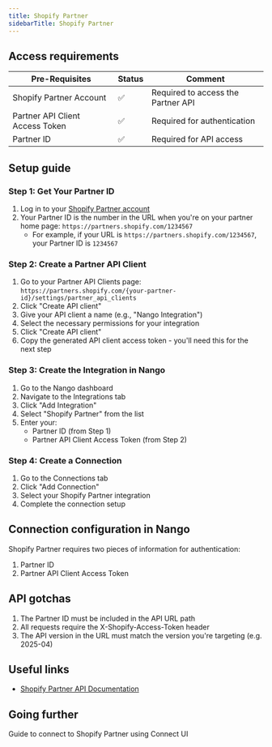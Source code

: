 ```yaml
---
title: Shopify Partner
sidebarTitle: Shopify Partner
---
```



<Overview />
<PreBuiltTooling />
<PreBuiltUseCases />

## Access requirements
| Pre-Requisites | Status | Comment|
| - | - | - |
| Shopify Partner Account | ✅ | Required to access the Partner API |
| Partner API Client Access Token | ✅ | Required for authentication |
| Partner ID | ✅ | Required for API access |

## Setup guide

### Step 1: Get Your Partner ID
1. Log in to your [Shopify Partner account](https://partners.shopify.com)
2. Your Partner ID is the number in the URL when you're on your partner home page: `https://partners.shopify.com/1234567`
   - For example, if your URL is `https://partners.shopify.com/1234567`, your Partner ID is `1234567`

### Step 2: Create a Partner API Client
1. Go to your Partner API Clients page: `https://partners.shopify.com/{your-partner-id}/settings/partner_api_clients`
2. Click "Create API client"
3. Give your API client a name (e.g., "Nango Integration")
4. Select the necessary permissions for your integration
5. Click "Create API client"
6. Copy the generated API client access token - you'll need this for the next step

### Step 3: Create the Integration in Nango
1. Go to the Nango dashboard
2. Navigate to the Integrations tab
3. Click "Add Integration"
4. Select "Shopify Partner" from the list
5. Enter your:
   - Partner ID (from Step 1)
   - Partner API Client Access Token (from Step 2)

### Step 4: Create a Connection
1. Go to the Connections tab
2. Click "Add Connection"
3. Select your Shopify Partner integration
4. Complete the connection setup

## Connection configuration in Nango

Shopify Partner requires two pieces of information for authentication:
1. Partner ID
2. Partner API Client Access Token


## API gotchas

1. The Partner ID must be included in the API URL path
2. All requests require the X-Shopify-Access-Token header
3. The API version in the URL must match the version you're targeting (e.g. 2025-04)

## Useful links

- [Shopify Partner API Documentation](https://shopify.dev/docs/api/partner)

## Going further

<Card title="Connect to Shopify Partner" icon="link" href="/integrations/all/shopify-partner/connect" horizontal>
  Guide to connect to Shopify Partner using Connect UI
</Card>
